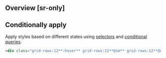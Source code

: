 ## Overview [sr-only]
<Overview/>

## Conditionally apply
Apply styles based on different states using [selectors](/guide/state-selectors) and [conditional queries](/guide/conditional-queries).
```html
<div class="grid-rows:12**:hover** grid-rows:12**@sm** grid-rows:12**@dark** grid-rows:12**@print**">…</div>
```


